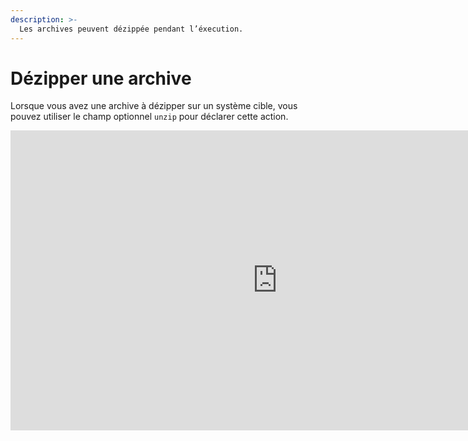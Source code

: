 ```yaml
---
description: >-
  Les archives peuvent dézippée pendant l’éxecution.
---
```


# Dézipper une archive

Lorsque vous avez une archive à dézipper sur un système cible, vous pouvez utiliser le champ optionnel `unzip` pour déclarer cette action.

<iframe width="853" height="480" src="https://www.youtube.com/embed/OGkHGkOau0A?si=2SGnJQW5kKza0dsh?rel=0" title="YouTube video player" frameborder="0" allow="fullscreen; accelerometer;" allowfullscreen/>

## Déclaration

Dans le cas où vous auriez une archive à dézipper, vous pouvez utiliser le champ `unzip` pour déclarer cette action. Il faut bien entendu que vous déclariez un fichier avec les extensions suivante:

- `.zip`
- `.tar`
- `.tar.gz`
- `.tar.bz2`
- `.tar.xz`
- `.rar`
- `.7z`

Et que vous indiquerez le chemin du dossier destination. En effet, il est obligatoire de dézipper l'archive dans un dossier.

<FileTree>
  <FileTree.Folder name="playbook" defaultOpen>
    <FileTree.Folder name=".git">
        <FileTree.File name="..." />
    </FileTree.Folder>
    <FileTree.Folder name=".aiop">
        <FileTree.File name="inventory_config.yml" />
        <FileTree.File name="inventory.yml" />
        <FileTree.File name="playbook.yml" />
    </FileTree.Folder>
    <FileTree.Folder name="ressources" defaultOpen>
        <FileTree.File name=".aml" />
        <FileTree.File name="archive.zip" />
    </FileTree.Folder>
  </FileTree.Folder>
</FileTree>

```yaml {2, 3} filename="ressources/.aml" /dossier/
- source: archive.zip
  destination: dossier/
  unzip: True
  compatibility:
    - ...
```

<Callout type="warning" emoji="⚠️">
 Pour indiquer le chemin du dossier destination, il est obligatoire de terminer par un `/`.
</Callout>

Par défaut, le champ `unzip` est déclaré à `False` et ne dézippera donc pas le fichier. Il est donc nécessaire de le déclarer à `True` pour que l'archive soit dézippée.

## Ignorer des dossiers et fichiers à dézipper

Vous pouvez ignorer certains fichiers ou dossiers de l'archive en remplaçant la valeur `True` dans le champ `unzip` par une liste de chaines de caractères. Cette méthode est inspiré du gitignore (vous pouvez retrouver des patterns ici -> [Github](https://gist.github.com/jstnlvns/ebaa046fae16543cc9efc7f24bcd0e31)).

Nous avons une archive avec le contenu suivant:

<FileTree>
  <FileTree.Folder name="archive.zip" defaultOpen>
    <FileTree.Folder name="dossier_quelconque" defaultOpen>
        <FileTree.File name="fichier_quelconque.cpp" />
    </FileTree.Folder>
    <FileTree.File name="mon_fichier.txt" />
    <FileTree.Folder name="dossier_a_supp" defaultOpen>
        <FileTree.File name="mais_fichier_a_garder.txt" />
        <FileTree.File name="mon_fichier_autre_fichier.txt" />
        <FileTree.File name="ma_video.mp4" />
    </FileTree.Folder>
  </FileTree.Folder>
</FileTree>

Et la déclaration suivante:

```yaml {4, 5, 6} filename="ressources/.aml"
- source: archive.zip
  destination: dossier_destination/
  unzip:
    - "*.txt"
    - "dossier_a_supp/**"
    - "!dossier_a_supp/mais_fichier_a_garder.txt"
  compatibility:
    - ...
```

Dans l'exemple ci-dessus, tous les fichiers avec l'extention `.txt` et le dossier `dossier_a_supp/**` seront ignorés lors de la décompression. Ils n'apparaitrons donc pas dans le dissier `dossier_destination`. Le fichier `dossier_a_supp/mais_fichier_a_garder.txt` en revanche sera conservé.

Le contenu du dossier `dossier_destination` sera:

<FileTree>
  <FileTree.Folder name="dossier_destination" defaultOpen>
    <FileTree.Folder name="dossier_quelconque" defaultOpen>
        <FileTree.File name="fichier_quelconque.cpp" />
    </FileTree.Folder>
    <FileTree.Folder name="dossier_a_supp" defaultOpen>
        <FileTree.File name="mais_fichier_a_garder.txt" />
    </FileTree.Folder>
  </FileTree.Folder>
</FileTree>

